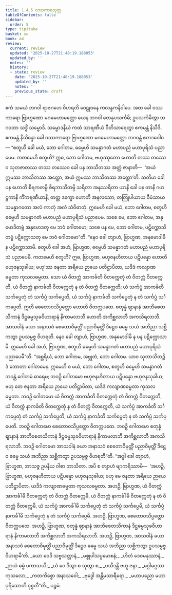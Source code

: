 ```yaml
---
title: 1.4.5 ဝဿကာရသုတ္တ
tableOfContents: false
sidebar:
  order: 5
type: tipitaka
basket: su
book: a4
review:
  current: review
  updated: '2025-10-27T21:48:19.188053'
  updated_by: ''
  notes: ''
  history:
  - state: review
    date: '2025-10-27T21:48:19.188053'
    updated_by: ''
    notes: ''
    previous_state: draft
---
```



<ReviewStatus review={frontmatter.review} showDetails={true} />

<HypothesisAnnotation frontmatter={frontmatter} />

<DynamicBreadcrumb />

<Division number="35" book="a4" e="ch" v="15" p="344">

<Paragraph number="239" book="a4">
ဧကံ သမယံ ဘဂဝါ ရာဇဂဟေ ဝိဟရတိ ဝေဠုဝနေ ကလန္ဒကနိဝါပေ. အထ ခေါ ဝဿကာရော ဗြာဟ္မဏော မဂဓမဟာမတ္တော ယေန ဘဂဝါ တေနုပသင်္ကမိ; ဥပသင်္ကမိတွာ ဘဂဝတာ သဒ္ဓိံ သမ္မောဒိ. သမ္မောဒနီယံ ကထံ သာရဏီယံ ဝီတိသာရေတွာ ဧကမန္တံ နိသီဒိ. ဧကမန္တံ နိသိန္နော ခေါ ဝဿကာရော ဗြာဟ္မဏော မဂဓမဟာမတ္တော ဘဂဝန္တံ ဧတဒဝေါစ—
</Paragraph>

<Paragraph number="240" book="a4">
“စတူဟိ ခေါ မယံ, ဘော ဂေါတမ, ဓမ္မေဟိ သမန္နာဂတံ မဟာပညံ မဟာပုရိသံ ပညာပေမ. ကတမေဟိ စတူဟိ? ဣဓ, ဘော ဂေါတမ, ဗဟုဿုတော ဟောတိ တဿ တဿေဝ သုတဇာတဿ တဿ တဿေဝ ခေါ ပန ဘာသိတဿ အတ္ထံ ဇာနာတိ—  ‘အယံ ဣမဿ ဘာသိတဿ အတ္ထော, အယံ ဣမဿ ဘာသိတဿ အတ္ထော’တိ. သတိမာ ခေါ ပန ဟောတိ စိရကတမ္ပိ စိရဘာသိတမ္ပိ သရိတာ အနုဿရိတာ ယာနိ ခေါ ပန တာနိ ဂဟဋ္ဌကာနိ ကိံကရဏီယာနိ, တတ္ထ ဒက္ခော ဟောတိ အနလသော, တတြုပါယာယ ဝီမံသာယ သမန္နာဂတော အလံ ကာတုံ အလံ သံဝိဓာတုံ. ဣမေဟိ ခေါ မယံ, ဘော ဂေါတမ, စတူဟိ ဓမ္မေဟိ သမန္နာဂတံ မဟာပညံ မဟာပုရိသံ ပညာပေမ. သစေ မေ, ဘော ဂေါတမ, အနုမောဒိတဗ္ဗံ အနုမောဒတု မေ ဘဝံ ဂေါတမော; သစေ ပန မေ, ဘော ဂေါတမ, ပဋိက္ကောသိတဗ္ဗံ ပဋိက္ကောသတု မေ ဘဝံ ဂေါတမော”တိ.
</Paragraph>

<Paragraph number="241" book="a4">
“နေဝ ခေါ တျာဟံ, ဗြာဟ္မဏ, အနုမောဒါမိ န ပဋိက္ကောသာမိ. စတူဟိ ခေါ အဟံ, ဗြာဟ္မဏ, ဓမ္မေဟိ သမန္နာဂတံ မဟာပညံ မဟာပုရိသံ ပညာပေမိ. ကတမေဟိ စတူဟိ? ဣဓ, ဗြာဟ္မဏ, ဗဟုဇနဟိတာယ ပဋိပန္နော ဟောတိ ဗဟုဇနသုခါယ; ဗဟု’ဿ ဇနတာ အရိယေ ဉာယေ ပတိဋ္ဌာပိတာ, ယဒိဒံ ကလျာဏဓမ္မတာ ကုသလဓမ္မတာ. သော ယံ ဝိတက္ကံ အာကင်္ခတိ ဝိတက္ကေတုံ တံ ဝိတက္ကံ ဝိတက္ကေတိ, ယံ ဝိတက္ကံ နာကင်္ခတိ ဝိတက္ကေတုံ န တံ ဝိတက္ကံ ဝိတက္ကေတိ; ယံ သင်္ကပ္ပံ အာကင်္ခတိ သင်္ကပ္ပေတုံ တံ သင်္ကပ္ပံ သင်္ကပ္ပေတိ, ယံ သင်္ကပ္ပံ နာကင်္ခတိ သင်္ကပ္ပေတုံ န တံ သင်္ကပ္ပံ သင်္ကပ္ပေတိ. ဣတိ စေတောဝသိပ္ပတ္တော ဟောတိ ဝိတက္ကပထေ. စတုန္နံ ဈာနာနံ အာဘိစေတသိကာနံ ဒိဋ္ဌဓမ္မသုခဝိဟာရာနံ နိကာမလာဘီ ဟောတိ အကိစ္ဆလာဘီ အကသိရလာဘီ. အာသဝါနံ ခယာ အနာသဝံ စေတောဝိမုတ္တိံ ပညာဝိမုတ္တိံ ဒိဋ္ဌေဝ ဓမ္မေ သယံ အဘိညာ သစ္ဆိကတွာ ဥပသမ္ပဇ္ဇ ဝိဟရတိ. နေဝ ခေါ တျာဟံ, ဗြာဟ္မဏ, အနုမောဒါမိ န ပန ပဋိက္ကောသာမိ. ဣမေဟိ ခေါ အဟံ, ဗြာဟ္မဏ, စတူဟိ ဓမ္မေဟိ သမန္နာဂတံ မဟာပညံ မဟာပုရိသံ ပညာပေမီ”တိ.
</Paragraph>

<Paragraph number="242" book="a4">
“အစ္ဆရိယံ, ဘော ဂေါတမ, အဗ္ဘုတံ, ဘော ဂေါတမ. ယာဝ သုဘာသိတဉ္စိဒံ ဘောတာ ဂေါတမေန. ဣမေဟိ စ မယံ, ဘော ဂေါတမ, စတူဟိ ဓမ္မေဟိ သမန္နာဂတံ ဘဝန္တံ ဂေါတမံ ဓာရေမ; ဘဝဉှိ ဂေါတမော ဗဟုဇနဟိတာယ ပဋိပန္နော ဗဟုဇနသုခါယ; ဗဟု တေ ဇနတာ အရိယေ ဉာယေ ပတိဋ္ဌာပိတာ, ယဒိဒံ ကလျာဏဓမ္မတာ ကုသလဓမ္မတာ. ဘဝဉှိ ဂေါတမော ယံ ဝိတက္ကံ အာကင်္ခတိ ဝိတက္ကေတုံ တံ ဝိတက္ကံ ဝိတက္ကေတိ, ယံ ဝိတက္ကံ နာကင်္ခတိ ဝိတက္ကေတုံ န တံ ဝိတက္ကံ ဝိတက္ကေတိ, ယံ သင်္ကပ္ပံ အာကင်္ခတိ သင်္ကပ္ပေတုံ တံ သင်္ကပ္ပံ သင်္ကပ္ပေတိ, ယံ သင်္ကပ္ပံ နာကင်္ခတိ သင်္ကပ္ပေတုံ န တံ သင်္ကပ္ပံ သင်္ကပ္ပေတိ. ဘဝဉှိ ဂေါတမော စေတောဝသိပ္ပတ္တော ဝိတက္ကပထေ. ဘဝဉှိ ဂေါတမော စတုန္နံ ဈာနာနံ အာဘိစေတသိကာနံ ဒိဋ္ဌဓမ္မသုခဝိဟာရာနံ နိကာမလာဘီ အကိစ္ဆလာဘီ အကသိရလာဘီ. ဘဝဉှိ ဂေါတမော အာသဝါနံ ခယာ အနာသဝံ စေတောဝိမုတ္တိံ ပညာဝိမုတ္တိံ ဒိဋ္ဌေဝ ဓမ္မေ သယံ အဘိညာ သစ္ဆိကတွာ ဥပသမ္ပဇ္ဇ ဝိဟရတီ”တိ.
</Paragraph>

<Paragraph number="243" book="a4">
“အဒ္ဓါ ခေါ တျာဟံ, ဗြာဟ္မဏ, အာသဇ္ဇ ဥပနီယ ဝါစာ ဘာသိတာ. အပိ စ တျာဟံ ဗျာကရိဿာမိ—  ‘အဟဉှိ, ဗြာဟ္မဏ, ဗဟုဇနဟိတာယ ပဋိပန္နော ဗဟုဇနသုခါယ; ဗဟု မေ ဇနတာ အရိယေ ဉာယေ ပတိဋ္ဌာပိတာ, ယဒိဒံ ကလျာဏဓမ္မတာ ကုသလဓမ္မတာ. အဟဉှိ, ဗြာဟ္မဏ, ယံ ဝိတက္ကံ အာကင်္ခါမိ ဝိတက္ကေတုံ တံ ဝိတက္ကံ ဝိတက္ကေမိ, ယံ ဝိတက္ကံ နာကင်္ခါမိ ဝိတက္ကေတုံ န တံ ဝိတက္ကံ ဝိတက္ကေမိ, ယံ သင်္ကပ္ပံ အာကင်္ခါမိ သင်္ကပ္ပေတုံ တံ သင်္ကပ္ပံ သင်္ကပ္ပေမိ, ယံ သင်္ကပ္ပံ နာကင်္ခါမိ သင်္ကပ္ပေတုံ န တံ သင်္ကပ္ပံ သင်္ကပ္ပေမိ. အဟဉှိ, ဗြာဟ္မဏ, စေတောဝသိပ္ပတ္တော ဝိတက္ကပထေ. အဟဉှိ, ဗြာဟ္မဏ, စတုန္နံ ဈာနာနံ အာဘိစေတသိကာနံ ဒိဋ္ဌဓမ္မသုခဝိဟာရာနံ နိကာမလာဘီ အကိစ္ဆလာဘီ အကသိရလာဘီ. အဟဉှိ, ဗြာဟ္မဏ, အာသဝါနံ ခယာ အနာသဝံ စေတောဝိမုတ္တိံ ပညာဝိမုတ္တိံ ဒိဋ္ဌေဝ ဓမ္မေ သယံ အဘိညာ သစ္ဆိကတွာ ဥပသမ္ပဇ္ဇ ဝိဟရာမီ’တိ.
</Paragraph>

<Paragraph number="244" type="verses" book="a4">
_ယော ဝေဒိ သဗ္ဗသတ္တာနံ,_  
_မစ္စုပါသပ္ပမောစနံ;_  
_ဟိတံ ဒေဝမနုဿာနံ,_  
_ဉာယံ ဓမ္မံ ပကာသယိ;_  
_ယံ ဝေ ဒိသွာ စ သုတွာ စ,_  
_ပသီဒန္တိ ဗဟူ ဇနာ._  

</Paragraph>

<Paragraph number="245" type="verses" book="a4">
_မဂ္ဂါမဂ္ဂဿ ကုသလော,_  
_ကတကိစ္စော အနာသဝေါ;_  
_ဗုဒ္ဓေါ အန္တိမသာရီရော,_  
_မဟာပညော မဟာပုရိသောတိ ဝုစ္စတီ”တိ._  


</Paragraph>
</Division>

<Paragraph number="246" type="center" book="a4">
ပဉ္စမံ.
</Paragraph>